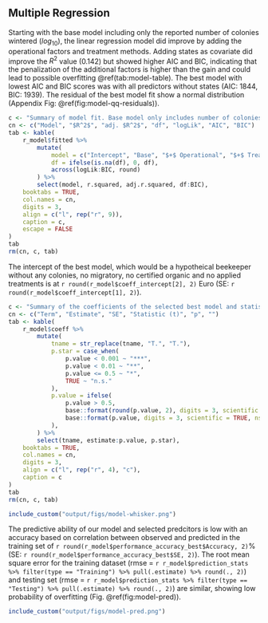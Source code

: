 ## Multiple Regression

Starting with the base model including only the reported number of colonies wintered ($log_{10}$), the linear regression model did improve by adding the operational factors and treatment methods. Adding states as covariate did improve the $R^2$ value (0.142) but showed higher AIC and BIC, indicating that the penalization of the additional factors is higher than the gain and could lead to possible overfitting \@ref(tab:model-table). The best model with lowest AIC and BIC scores was with all predictors without states (AIC: 1844, BIC: 1939). The residual of the best model fit show a normal distribution (Appendix Fig: \@ref(fig:model-qq-residuals)).

```r
c <- "Summary of model fit. Base model only includes number of colonies wintered, operational the two questions migratory beekeeper and certified organic beekeeper. The eleven treatment methods are binary encoded, excluded is drone brood removal."
cn <- c("Model", "$R^2$", "adj. $R^2$", "df", "logLik", "AIC", "BIC")
tab <- kable(
    r_model$fitted %>%
        mutate(
            model = c("Intercept", "Base", "$+$ Operational", "$+$ Treatment Methods", "$+$ States"),
            df = ifelse(is.na(df), 0, df),
            across(logLik:BIC, round)
        ) %>%
        select(model, r.squared, adj.r.squared, df:BIC),
    booktabs = TRUE,
    col.names = cn,
    digits = 3,
    align = c("l", rep("r", 9)),
    caption = c,
    escape = FALSE
)
tab
rm(cn, c, tab)
```

The intercept of the best model, which would be a hypotheical beekeeper without any colonies, no migratory, no certified organic and no applied treatments is at `r round(r_model$coeff_intercept[2], 2)` Euro (SE: `r round(r_model$coeff_intercept[1], 2)`). 

```r
c <- "Summary of the coefficients of the selected best model and statistic results. Terms starting with 'T.' are treatment methods. Significant stars are labeled based on the p-value (*** < 0.001, ** < 0.01, * <= 0.05, n.s. (not significant) > 0.5). SE = Standard Error."
cn <- c("Term", "Estimate", "SE", "Statistic (t)", "p", "")
tab <- kable(
    r_model$coeff %>%
        mutate(
            tname = str_replace(tname, "T.", "T."),
            p.star = case_when(
                p.value < 0.001 ~ "***",
                p.value < 0.01 ~ "**",
                p.value <= 0.5 ~ "*",
                TRUE ~ "n.s."
            ),
            p.value = ifelse(
                p.value > 0.5,
                base::format(round(p.value, 2), digits = 3, scientific = FALSE, nsmall = 1),
                base::format(p.value, digits = 3, scientific = TRUE, nsmall = 1)
            ),
        ) %>%
        select(tname, estimate:p.value, p.star),
    booktabs = TRUE,
    col.names = cn,
    digits = 3,
    align = c("l", rep("r", 4), "c"),
    caption = c
)
tab
rm(cn, c, tab)
```

```r
include_custom("output/figs/model-whisker.png")
```

The predictive ability of our model and selected predcitors is low with an accuracy based on correlation between observed and predicted in the training set of `r round(r_model$performance_accuracy_best$Accuracy, 2)`% (SE: `r round(r_model$performance_accuracy_best$SE, 2)`). The root mean square error for the training dataset (rmse = `r r_model$prediction_stats %>% filter(type == "Training") %>% pull(.estimate) %>% round(., 2)`) and testing set (rmse = `r r_model$prediction_stats %>% filter(type == "Testing") %>% pull(.estimate) %>% round(., 2)`) are similar, showing low probability of overfitting (Fig. \@ref(fig:model-pred)).

```r
include_custom("output/figs/model-pred.png")
```









